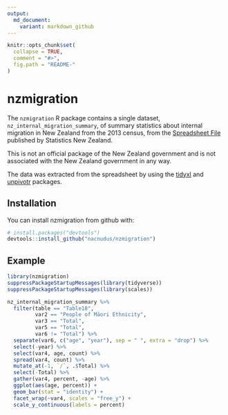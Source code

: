 ```yaml
---
output:
  md_document:
    variant: markdown_github
---
```


<!-- README.md is generated from README.Rmd. Please edit that file -->

```r
knitr::opts_chunk$set(
  collapse = TRUE,
  comment = "#>",
  fig.path = "README-"
)
```

# nzmigration

The `nzmigration` R package contains a single dataset,
`nz_internal_migration_summary`, of summary statistics about internal migration
in New Zealand from the 2013 census, from the [Spreadsheet
File](http://m.stats.govt.nz/browse_for_stats/population/Migration/internal-migration/tables.aspx)
published by Statistics New Zealand.

This is not an official package of the New Zealand government and is not
associated with the New Zealand government in any way.

The data was extracted from the spreadsheet by using the
[tidyxl](https://nacnudus.github.io/tidyxl) and
[unpivotr](https://nacnudus.github.io/unpivotr) packages.

## Installation

You can install nzmigration from github with:

```r
# install.packages("devtools")
devtools::install_github("nacnudus/nzmigration")
```

## Example

```r
library(nzmigration)
suppressPackageStartupMessages(library(tidyverse))
suppressPackageStartupMessages(library(scales))

nz_internal_migration_summary %>%
  filter(table == "Table18",
         var2 == "People of Māori Ethnicity",
         var3 == "Total",
         var5 == "Total",
         var6 != "Total") %>%
  separate(var6, c("age", "year"), sep = " ", extra = "drop") %>%
  select(-year) %>%
  select(var4, age, count) %>%
  spread(var4, count) %>%
  mutate_at(-1, `/`, .$Total) %>%
  select(-Total) %>%
  gather(var4, percent, -age) %>%
  ggplot(aes(age, percent)) +
  geom_bar(stat = "identity") +
  facet_wrap(~var4, scales = "free_y") +
  scale_y_continuous(labels = percent)
```
